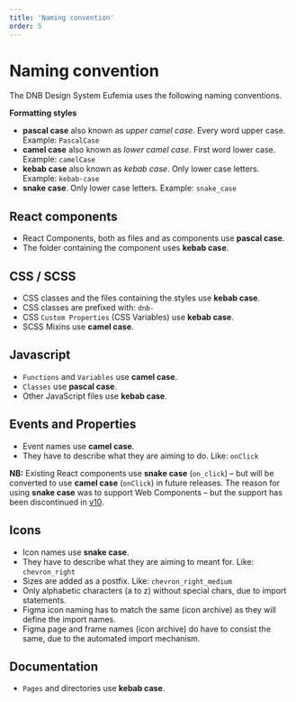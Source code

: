```yaml
---
title: 'Naming convention'
order: 5
---
```


# Naming convention

The DNB Design System Eufemia uses the following naming conventions.

**Formatting styles**

- **pascal case** also known as _upper camel case_. Every word upper case. Example: `PascalCase`
- **camel case** also known as _lower camel case_. First word lower case. Example: `camelCase`
- **kebab case** also known as _kebab case_. Only lower case letters. Example: `kebab-case`
- **snake case**. Only lower case letters. Example: `snake_case`

## React components

- React Components, both as files and as components use **pascal case**.
- The folder containing the component uses **kebab case**.

## CSS / SCSS

- CSS classes and the files containing the styles use **kebab case**.
- CSS classes are prefixed with: `dnb-`
- CSS `Custom Properties` (CSS Variables) use **kebab case**.
- SCSS Mixins use **camel case**.

## Javascript

- `Functions` and `Variables` use **camel case**.
- `Classes` use **pascal case**.
- Other JavaScript files use **kebab case**.

## Events and Properties

- Event names use **camel case**.
- They have to describe what they are aiming to do. Like: `onClick`

**NB:** Existing React components use **snake case** (`on_click`) – but will be converted to use **camel case** (`onClick`) in future releases. The reason for using **snake case** was to support Web Components – but the support has been discontinued in [v10](/uilib/about-the-lib/releases/eufemia/v10-info/).

## Icons

- Icon names use **snake case**.
- They have to describe what they are aiming to meant for. Like: `chevron_right`
- Sizes are added as a postfix. Like: `chevron_right_medium`
- Only alphabetic characters (a to z) without special chars, due to import statements.
- Figma icon naming has to match the same (icon archive) as they will define the import names.
- Figma page and frame names (icon archive) do have to consist the same, due to the automated import mechanism.

## Documentation

- `Pages` and directories use **kebab case**.
